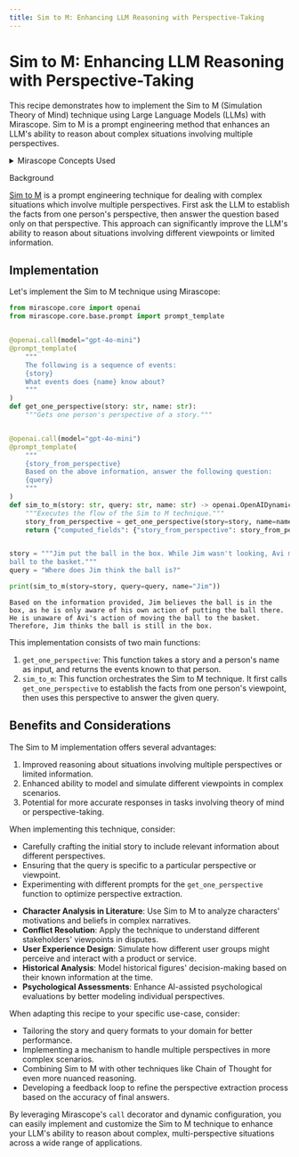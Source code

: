 ```yaml
---
title: Sim to M: Enhancing LLM Reasoning with Perspective-Taking
---
```


# Sim to M: Enhancing LLM Reasoning with Perspective-Taking

This recipe demonstrates how to implement the Sim to M (Simulation Theory of Mind) technique using Large Language Models (LLMs) with Mirascope. Sim to M is a prompt engineering method that enhances an LLM's ability to reason about complex situations involving multiple perspectives.

<details class="tip">
<summary>Mirascope Concepts Used</summary>
<ul>
<li><a href="../../../../learn/prompts/">Prompts</a></li>
<li><a href="../../../../learn/calls/">Calls</a></li>
</ul>
</details>

<div class="admonition note">
<p class="admonition-title">Background</p>
<p><a href="https://arxiv.org/pdf/2311.10227">Sim to M</a> is a prompt engineering technique for dealing with complex situations which involve multiple perspectives. First ask the LLM to establish the facts from one person's perspective, then answer the question based only on that perspective. This approach can significantly improve the LLM's ability to reason about situations involving different viewpoints or limited information.</p>
</div>

## Implementation

Let's implement the Sim to M technique using Mirascope:



```python
from mirascope.core import openai
from mirascope.core.base.prompt import prompt_template


@openai.call(model="gpt-4o-mini")
@prompt_template(
    """
    The following is a sequence of events:
    {story}
    What events does {name} know about?
    """
)
def get_one_perspective(story: str, name: str):
    """Gets one person's perspective of a story."""


@openai.call(model="gpt-4o-mini")
@prompt_template(
    """
    {story_from_perspective}
    Based on the above information, answer the following question:
    {query}
    """
)
def sim_to_m(story: str, query: str, name: str) -> openai.OpenAIDynamicConfig:
    """Executes the flow of the Sim to M technique."""
    story_from_perspective = get_one_perspective(story=story, name=name)
    return {"computed_fields": {"story_from_perspective": story_from_perspective}}


story = """Jim put the ball in the box. While Jim wasn't looking, Avi moved the \
ball to the basket."""
query = "Where does Jim think the ball is?"

print(sim_to_m(story=story, query=query, name="Jim"))
```

    Based on the information provided, Jim believes the ball is in the box, as he is only aware of his own action of putting the ball there. He is unaware of Avi's action of moving the ball to the basket. Therefore, Jim thinks the ball is still in the box.


This implementation consists of two main functions:

1. `get_one_perspective`: This function takes a story and a person's name as input, and returns the events known to that person.
2. `sim_to_m`: This function orchestrates the Sim to M technique. It first calls `get_one_perspective` to establish the facts from one person's viewpoint, then uses this perspective to answer the given query.


## Benefits and Considerations

The Sim to M implementation offers several advantages:

1. Improved reasoning about situations involving multiple perspectives or limited information.
2. Enhanced ability to model and simulate different viewpoints in complex scenarios.
3. Potential for more accurate responses in tasks involving theory of mind or perspective-taking.

When implementing this technique, consider:

- Carefully crafting the initial story to include relevant information about different perspectives.
- Ensuring that the query is specific to a particular perspective or viewpoint.
- Experimenting with different prompts for the `get_one_perspective` function to optimize perspective extraction.

<Info title="Additional Real-World Applications">
<ul>
<li><b>Character Analysis in Literature</b>: Use Sim to M to analyze characters' motivations and beliefs in complex narratives.</li>
<li><b>Conflict Resolution</b>: Apply the technique to understand different stakeholders' viewpoints in disputes.</li>
<li><b>User Experience Design</b>: Simulate how different user groups might perceive and interact with a product or service.</li>
<li><b>Historical Analysis</b>: Model historical figures' decision-making based on their known information at the time.</li>
<li><b>Psychological Assessments</b>: Enhance AI-assisted psychological evaluations by better modeling individual perspectives.</li>
</ul>
</Info>

When adapting this recipe to your specific use-case, consider:

- Tailoring the story and query formats to your domain for better performance.
- Implementing a mechanism to handle multiple perspectives in more complex scenarios.
- Combining Sim to M with other techniques like Chain of Thought for even more nuanced reasoning.
- Developing a feedback loop to refine the perspective extraction process based on the accuracy of final answers.

By leveraging Mirascope's `call` decorator and dynamic configuration, you can easily implement and customize the Sim to M technique to enhance your LLM's ability to reason about complex, multi-perspective situations across a wide range of applications.
